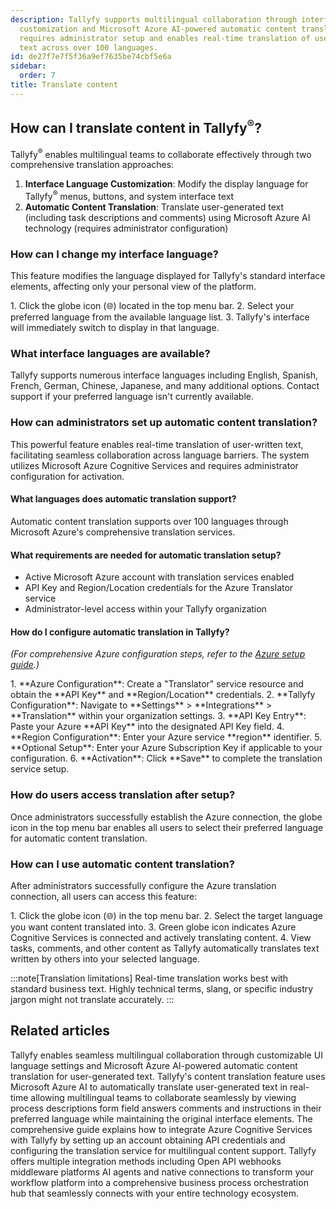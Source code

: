 ```yaml
---
description: Tallyfy supports multilingual collaboration through interface language
  customization and Microsoft Azure AI-powered automatic content translation that
  requires administrator setup and enables real-time translation of user-generated
  text across over 100 languages.
id: de27f7e7f5f36a9ef7635be74cbf5e6a
sidebar:
  order: 7
title: Translate content
---
```



## How can I translate content in Tallyfy<sup>®</sup>?

Tallyfy<sup>®</sup> enables multilingual teams to collaborate effectively through two comprehensive translation approaches:

1.  **Interface Language Customization**: Modify the display language for Tallyfy<sup>®</sup> menus, buttons, and system interface text
2.  **Automatic Content Translation**: Translate user-generated text (including task descriptions and comments) using Microsoft Azure AI technology (requires administrator configuration)

### How can I change my interface language?

This feature modifies the language displayed for Tallyfy's standard interface elements, affecting only your personal view of the platform.

<Steps>
1. Click the globe icon (🌐) located in the top menu bar.
2. Select your preferred language from the available language list.
3. Tallyfy's interface will immediately switch to display in that language.
</Steps>

### What interface languages are available?

Tallyfy supports numerous interface languages including English, Spanish, French, German, Chinese, Japanese, and many additional options. Contact support if your preferred language isn't currently available.

### How can administrators set up automatic content translation?

This powerful feature enables real-time translation of user-written text, facilitating seamless collaboration across language barriers. The system utilizes Microsoft Azure Cognitive Services and requires administrator configuration for activation.

#### What languages does automatic translation support?
Automatic content translation supports over 100 languages through Microsoft Azure's comprehensive translation services.

#### What requirements are needed for automatic translation setup?

*   Active Microsoft Azure account with translation services enabled
*   API Key and Region/Location credentials for the Azure Translator service
*   Administrator-level access within your Tallyfy organization

#### How do I configure automatic translation in Tallyfy?
*(For comprehensive Azure configuration steps, refer to the [Azure setup guide](/products/pro/integrations/azure-translation/how-to-set-up-azure-cognitive-ai-integration/).)*

<Steps>
1.  **Azure Configuration**: Create a "Translator" service resource and obtain the **API Key** and **Region/Location** credentials.
2.  **Tallyfy Configuration**: Navigate to **Settings** > **Integrations** > **Translation** within your organization settings.
3.  **API Key Entry**: Paste your Azure **API Key** into the designated API Key field.
4.  **Region Configuration**: Enter your Azure service **region** identifier.
5.  **Optional Setup**: Enter your Azure Subscription Key if applicable to your configuration.
6.  **Activation**: Click **Save** to complete the translation service setup.
</Steps>

### How do users access translation after setup?

Once administrators successfully establish the Azure connection, the globe icon in the top menu bar enables all users to select their preferred language for automatic content translation.

### How can I use automatic content translation?

After administrators successfully configure the Azure translation connection, all users can access this feature:

<Steps>
1. Click the globe icon (🌐) in the top menu bar.
2. Select the target language you want content translated into.
3. Green globe icon indicates Azure Cognitive Services is connected and actively translating content.
4. View tasks, comments, and other content as Tallyfy automatically translates text written by others into your selected language.
</Steps>

:::note[Translation limitations]
Real-time translation works best with standard business text. Highly technical terms, slang, or specific industry jargon might not translate accurately.
:::


## Related articles
<CardGrid>
<LinkTitleCard header="<b>Integrations > Azure Translation Services</b>" href="/products/pro/integrations/azure-translation/" > Tallyfy enables seamless multilingual collaboration through customizable UI language settings and Microsoft Azure AI-powered automatic content translation for user-generated text. </LinkTitleCard>
<LinkTitleCard header="<b>Azure Translation > How to use content translation</b>" href="/products/pro/integrations/azure-translation/how-to-use-content-translation/" > Tallyfy's content translation feature uses Microsoft Azure AI to automatically translate user-generated text in real-time allowing multilingual teams to collaborate seamlessly by viewing process descriptions form field answers comments and instructions in their preferred language while maintaining the original interface elements. </LinkTitleCard>
<LinkTitleCard header="<b>Azure Translation > How to set up Azure Cognitive AI integration</b>" href="/products/pro/integrations/azure-translation/how-to-set-up-azure-cognitive-ai-integration/" > The comprehensive guide explains how to integrate Azure Cognitive Services with Tallyfy by setting up an account obtaining API credentials and configuring the translation service for multilingual content support. </LinkTitleCard>
<LinkTitleCard header="<b>Pro > Integrations</b>" href="/products/pro/integrations/" > Tallyfy offers multiple integration methods including Open API webhooks middleware platforms AI agents and native connections to transform your workflow platform into a comprehensive business process orchestration hub that seamlessly connects with your entire technology ecosystem. </LinkTitleCard>
</CardGrid>